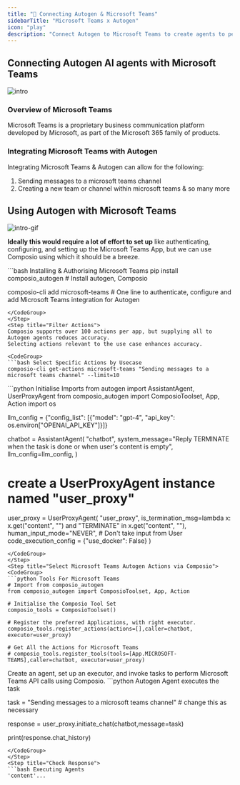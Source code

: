 ```yaml
---
title: "🚀 Connecting Autogen & Microsoft Teams"
sidebarTitle: "Microsoft Teams x Autogen"
icon: "play"
description: "Connect Autogen to Microsoft Teams to create agents to perform tasks using natural language"
---
```


## Connecting Autogen AI agents with Microsoft Teams
![intro](/media/intro.jpg)

### Overview of Microsoft Teams

Microsoft Teams is a proprietary business communication platform developed by Microsoft, as part of the Microsoft 365 family of products.

### Integrating Microsoft Teams with Autogen

Integrating Microsoft Teams & Autogen can allow for the following:

1. Sending messages to a microsoft teams channel
2. Creating a new team or channel within microsoft teams
& so many more

## Using Autogen with Microsoft Teams
![intro-gif](/media/intro.gif)
<Steps>
<Step title="Setting Up the Environment">

**Ideally this would require a lot of effort to set up** like authenticating, configuring, and setting up the Microsoft Teams App, but we can use Composio using which it should be a breeze.

<CodeGroup>
```bash Installing & Authorising Microsoft Teams
pip install composio_autogen # Install autogen, Composio 

composio-cli add microsoft-teams # One line to authenticate, configure and add Microsoft Teams integration for Autogen
```
</CodeGroup>
</Step>
<Step title="Filter Actions">
Composio supports over 100 actions per app, but supplying all to Autogen agents reduces accuracy.
Selecting actions relevant to the use case enhances accuracy.

<CodeGroup>
```bash Select Specific Actions by Usecase
composio-cli get-actions microsoft-teams "Sending messages to a microsoft teams channel" --limit=10
```
</CodeGroup>

</Step>
<Step title="Import Base Packages">

<CodeGroup>
```python Initialise Imports
from autogen import AssistantAgent, UserProxyAgent
from composio_autogen import ComposioToolset, App, Action
import os

llm_config = {"config_list": [{"model": "gpt-4", "api_key": os.environ["OPENAI_API_KEY"]}]}

chatbot = AssistantAgent(
    "chatbot",
    system_message="Reply TERMINATE when the task is done or when user's content is empty",
    llm_config=llm_config,
)

# create a UserProxyAgent instance named "user_proxy"
user_proxy = UserProxyAgent(
    "user_proxy",
    is_termination_msg=lambda x: x.get("content", "") and "TERMINATE" in x.get("content", ""),
    human_input_mode="NEVER", # Don't take input from User
    code_execution_config = {"use_docker": False}
)
```
</CodeGroup>
</Step>
<Step title="Select Microsoft Teams Autogen Actions via Composio">
<CodeGroup>
```python Tools For Microsoft Teams
# Import from composio_autogen
from composio_autogen import ComposioToolset, App, Action

# Initialise the Composio Tool Set
composio_tools = ComposioToolset()

# Register the preferred Applications, with right executor. 
composio_tools.register_actions(actions=[],caller=chatbot, executor=user_proxy)

# Get All the Actions for Microsoft Teams
# composio_tools.register_tools(tools=[App.MICROSOFT-TEAMS],caller=chatbot, executor=user_proxy) 
```
</CodeGroup>
</Step>
<Step title="Execute the Agent">
Create an agent, set up an executor, and invoke tasks to perform Microsoft Teams API calls using Composio. 
<CodeGroup>
```python Autogen Agent executes the task

task = "Sending messages to a microsoft teams channel" # change this as necessary

response = user_proxy.initiate_chat(chatbot,message=task)

print(response.chat_history)
```
</CodeGroup>
</Step>
<Step title="Check Response">
```bash Executing Agents
'content'...
```
</Step>
</Steps>
